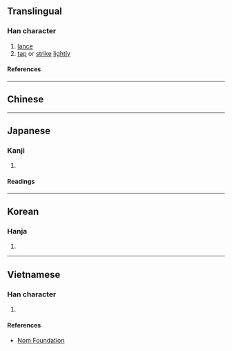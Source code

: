 {{also|戛}}
{{character info/new}}
==Translingual==

===Han character===
{{Han char|rn=62|rad=戈|as=08|sn=12|four=|canj=MBI}}

# [[lance]]
# [[tap]] or [[strike]] [[lightly]]

====References====
{{Han ref|kx=0413.080|dkj=11605|dj=0755.350|hdz=21407.080|uh=621E}}

----

==Chinese==
{{zh-see|戛|v}}

----

==Japanese==

===Kanji===
{{ja-kanji|grade=|rs=戈08}}

# {{rfdef|ja|sort=戈08}}

====Readings====
{{ja-readings
|on=かつ
|kun=ほこ
}}

----

==Korean==

===Hanja===
{{ko-hanja|알}}

# {{rfdef|ko|sort=戈08}}

----

==Vietnamese==

===Han character===
{{vi-readings|rs=戈08|reading=[[giát]], [[kiết]], [[kít]], [[nhác]], [[nhát]]}}

# {{rfdef|vi|sort=戈08}}

====References====
* [http://nomfoundation.org/common/nom_details.php?codepoint=621e Nom Foundation]